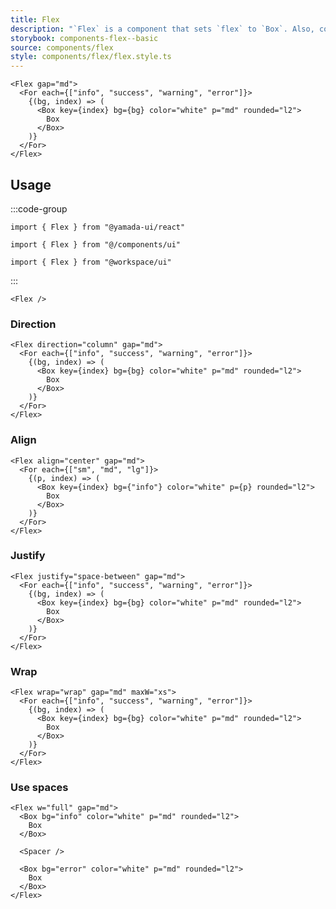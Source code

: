 ```yaml
---
title: Flex
description: "`Flex` is a component that sets `flex` to `Box`. Also, convenient style shorthand is available."
storybook: components-flex--basic
source: components/flex
style: components/flex/flex.style.ts
---
```


```tsx preview
<Flex gap="md">
  <For each={["info", "success", "warning", "error"]}>
    {(bg, index) => (
      <Box key={index} bg={bg} color="white" p="md" rounded="l2">
        Box
      </Box>
    )}
  </For>
</Flex>
```

## Usage

:::code-group

```tsx [package]
import { Flex } from "@yamada-ui/react"
```

```tsx [alias]
import { Flex } from "@/components/ui"
```

```tsx [monorepo]
import { Flex } from "@workspace/ui"
```

:::

```tsx
<Flex />
```

### Direction

```tsx preview
<Flex direction="column" gap="md">
  <For each={["info", "success", "warning", "error"]}>
    {(bg, index) => (
      <Box key={index} bg={bg} color="white" p="md" rounded="l2">
        Box
      </Box>
    )}
  </For>
</Flex>
```

### Align

```tsx preview
<Flex align="center" gap="md">
  <For each={["sm", "md", "lg"]}>
    {(p, index) => (
      <Box key={index} bg={"info"} color="white" p={p} rounded="l2">
        Box
      </Box>
    )}
  </For>
</Flex>
```

### Justify

```tsx preview
<Flex justify="space-between" gap="md">
  <For each={["info", "success", "warning", "error"]}>
    {(bg, index) => (
      <Box key={index} bg={bg} color="white" p="md" rounded="l2">
        Box
      </Box>
    )}
  </For>
</Flex>
```

### Wrap

```tsx preview
<Flex wrap="wrap" gap="md" maxW="xs">
  <For each={["info", "success", "warning", "error"]}>
    {(bg, index) => (
      <Box key={index} bg={bg} color="white" p="md" rounded="l2">
        Box
      </Box>
    )}
  </For>
</Flex>
```

### Use spaces

```tsx preview
<Flex w="full" gap="md">
  <Box bg="info" color="white" p="md" rounded="l2">
    Box
  </Box>

  <Spacer />

  <Box bg="error" color="white" p="md" rounded="l2">
    Box
  </Box>
</Flex>
```
